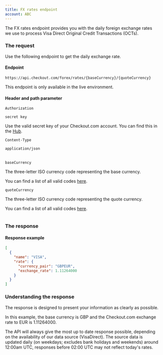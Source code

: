 ```yaml
---
title: FX rates endpoint
account: ABC
---
```


The FX rates endpoint provides you with the daily foreign exchange rates we use to process Visa Direct Original Credit Transactions (OCTs).

### The request

Use the following endpoint to get the daily exchange rate.

#### Endpoint

<tabs>
<tab title="Live">
<LineCodeWrapper type="post">

`https://api.checkout.com/forex/rates/{baseCurrency}/{quoteCurrency}`

</LineCodeWrapper>
</tab>
</tabs>

<TipBox variant="note">

This endpoint is only available in the live environment.

</TipBox>

#### Header and path parameter

<Table>
<TableHead headers={['Header', 'Value']} />
<TableBody>
<TableRow>
<TableCell>

`Authorization`

<StatusTag type="required" />
</TableCell>
<TableCell>

`secret key`

Use the valid secret key of your Checkout.com account. You can find this in the [Hub](https://hub.checkout.com/v2).

</TableCell>
</TableRow>
<TableRow>
<TableCell>

`Content-Type`

<StatusTag type="required" />
</TableCell>
<TableCell>

`application/json`

</TableCell>
</TableRow>
</TableBody>
</Table>

<Table>
<TableHead headers={['Path', 'Value']} />
<TableBody>
<TableRow>
<TableCell>

`baseCurrency`

<StatusTag type="required" />
</TableCell>
<TableCell>

The three-letter ISO currency code representing the base currency.

<InfoBox>

You can find a list of all valid codes [here](/resources/codes/currency-codes).

</InfoBox>
</TableCell>
</TableRow>
<TableRow>
<TableCell>

`quoteCurrency`

<StatusTag type="required" />
</TableCell>
<TableCell>

The three-letter ISO currency code representing the quote currency.

<InfoBox>

You can find a list of all valid codes [here](/resources/codes/currency-codes).

</InfoBox>
</TableCell>
</TableRow>
</TableBody>
</Table>

### The response

#### Response example

``` json
[
  {
    "name": "VISA",
    "rate": {
      "currency_pair": "GBPEUR",
      "exchange_rate": 1.11264000
    }
  }
]
```

### Understanding the response

The response is designed to present your information as clearly as possible.

In this example, the base currency is GBP and the Checkout.com exchange rate to EUR is 1.11264000.

The API will always give the most up to date response possible, depending on the availability of our data source (VisaDirect).
The source data is updated daily (on weekdays; excludes bank holidays and weekends) around 12:00am UTC, responses before 02:00 UTC may not reflect today's rates.
